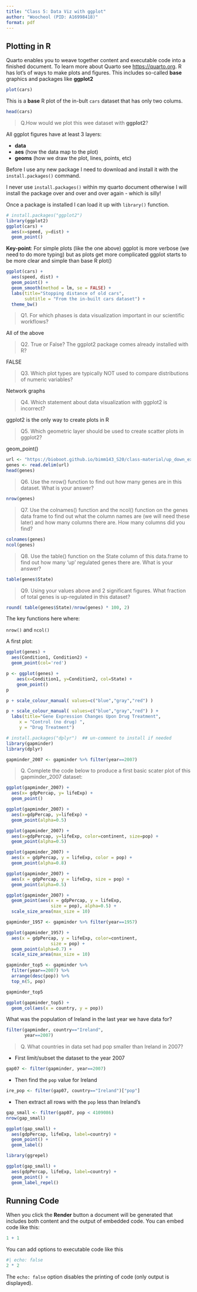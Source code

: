 ```yaml
---
title: "Class 5: Data Viz with ggplot"
author: "Woocheol (PID: A16998418)"
format: pdf
---
```


## Plotting in R

Quarto enables you to weave together content and executable code into a finished document. To learn more about Quarto see <https://quarto.org>. R has lot's of ways to make plots and figures. This includes so-called **base** graphics and packages like **ggplot2**

```r
plot(cars)
```


This is a **base** R plot of the in-bult `cars` dataset that has only two colums.

```r
head(cars)
```


> Q.How would we plot this wee dataset with **ggplot2**?

All ggplot figures have at least 3 layers:

- **data**
- **aes** (how the data map to the plot)
- **geoms** (how we draw the plot, lines, points, etc)

Before I use any new package I need to download and install it with the `install.packages()` command. 

I never use `install.packages()` within my quarto document otherwise I will install the package over and over and over again - which is silly!

Once a package is installed I can load it up with `library()` function.

```r
# install.packages("ggplot2")
library(ggplot2)
ggplot(cars) +
  aes(x=speed, y=dist) +
  geom_point()

```


**Key-point**: For simple plots (like the one above) ggplot is more verbose (we need to do more typing) but as plots get more complicated ggplot starts to be more clear and simple than base R plot()

```r
ggplot(cars) + 
  aes(speed, dist) + 
  geom_point() +
  geom_smooth(method = lm, se = FALSE) + 
  labs(title="Stopping distance of old cars",
       subtitle = "From the in-built cars dataset") +
  theme_bw()


```


> Q1. For which phases is data visualization important in our scientific workflows? 

All of the above

> Q2. True or False? The ggplot2 package comes already installed with R?

FALSE

> Q3. Which plot types are typically NOT used to compare distributions of numeric variables? 

Network graphs

> Q4. Which statement about data visualization with ggplot2 is incorrect? 

ggplot2 is the only way to create plots in R

> Q5. Which geometric layer should be used to create scatter plots in ggplot2?

geom_point()

```r
url <- "https://bioboot.github.io/bimm143_S20/class-material/up_down_expression.txt"
genes <- read.delim(url)
head(genes)
```

> Q6. Use the nrow() function to find out how many genes are in this dataset. What is your answer? 

```r
nrow(genes)
```


> Q7. Use the colnames() function and the ncol() function on the genes data frame to find out what the column names are (we will need these later) and how many columns there are. How many columns did you find?

```r
colnames(genes)
ncol(genes)
```


> Q8. Use the table() function on the State column of this data.frame to find out how many ‘up’ regulated genes there are. What is your answer?

```r
table(genes$State)
```


> Q9. Using your values above and 2 significant figures. What fraction of total genes is up-regulated in this dataset?

```r
round( table(genes$State)/nrow(genes) * 100, 2)
```

The key functions here where: 

`nrow()` and `ncol()`

A first plot: 

```r
ggplot(genes) +
  aes(Condition1, Condition2) +
  geom_point(col='red')
```

```r
p <- ggplot(genes) + 
    aes(x=Condition1, y=Condition2, col=State) +
    geom_point()
p
```

```r
p + scale_colour_manual( values=c("blue","gray","red") )
```

```r
p + scale_colour_manual( values=c("blue","gray","red") ) +
  labs(title="Gene Expression Changes Upon Drug Treatment",
     x = "Control (no drug) ",
     y = "Drug Treatment")
```
```r
# install.packages("dplyr")  ## un-comment to install if needed
library(gapminder)
library(dplyr)

gapminder_2007 <- gapminder %>% filter(year==2007)
```

> Q. Complete the code below to produce a first basic scater plot of this gapminder_2007 dataset:

```r
ggplot(gapminder_2007) +
  aes(x= gdpPercap, y= lifeExp) +
  geom_point()
```

```r
ggplot(gapminder_2007) +
  aes(x=gdpPercap, y=lifeExp) +
  geom_point(alpha=0.5)
```

```r
ggplot(gapminder_2007) +
  aes(x=gdpPercap, y=lifeExp, color=continent, size=pop) +
  geom_point(alpha=0.5)
```

```r
ggplot(gapminder_2007) + 
  aes(x = gdpPercap, y = lifeExp, color = pop) +
  geom_point(alpha=0.8)
```

```r
ggplot(gapminder_2007) + 
  aes(x = gdpPercap, y = lifeExp, size = pop) +
  geom_point(alpha=0.5)
```

```r
ggplot(gapminder_2007) + 
  geom_point(aes(x = gdpPercap, y = lifeExp,
                 size = pop), alpha=0.5) + 
  scale_size_area(max_size = 10)
```

```r
gapminder_1957 <- gapminder %>% filter(year==1957)

ggplot(gapminder_1957) + 
  aes(x = gdpPercap, y = lifeExp, color=continent,
                 size = pop) +
  geom_point(alpha=0.7) + 
  scale_size_area(max_size = 10) 
```


```r
gapminder_top5 <- gapminder %>% 
  filter(year==2007) %>% 
  arrange(desc(pop)) %>% 
  top_n(5, pop)

gapminder_top5
```

```r
ggplot(gapminder_top5) + 
  geom_col(aes(x = country, y = pop))
```


What was the population of Ireland in the last year we have data for?

```r
filter(gapminder, country=="Ireland",
       year==2007)
```

> Q. What countries in data set had pop smaller than Ireland in 2007?


- First limit/subset the dataset to the year 2007

```r
gap07 <- filter(gapminder, year==2007)
```


- Then find the `pop` value for Ireland

```r
ire_pop <- filter(gap07, country=="Ireland")["pop"]
```


- Then extract all rows with the `pop` less than Ireland's

```r
gap_small <- filter(gap07, pop < 4109086)
nrow(gap_small)
```

```r
ggplot(gap_small) + 
  aes(gdpPercap, lifeExp, label=country) +
  geom_point() +
  geom_label()
```

```r
library(ggrepel)

ggplot(gap_small) + 
  aes(gdpPercap, lifeExp, label=country) + 
  geom_point() +
  geom_label_repel()
```


## Running Code

When you click the **Render** button a document will be generated that includes both content and the output of embedded code. You can embed code like this:

```r
1 + 1
```

You can add options to executable code like this 

```r
#| echo: false
2 * 2
```

The `echo: false` option disables the printing of code (only output is displayed).
